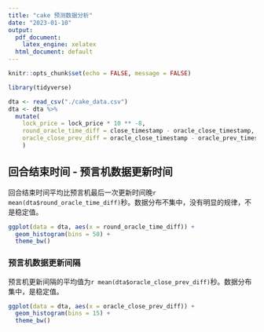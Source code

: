 ```yaml
---
title: "cake 预测数据分析"
date: "2023-01-10"
output:
  pdf_document:
    latex_engine: xelatex
  html_document: default
---
```


```r
knitr::opts_chunk$set(echo = FALSE, message = FALSE)
```

```r
library(tidyverse)
```

```r
dta <- read_csv("./cake_data.csv")
dta <- dta %>% 
  mutate(
    lock_price = lock_price * 10 ** -8,
    round_oracle_time_diff = close_timestamp - oracle_close_timestamp,
    oracle_close_prev_diff = oracle_close_timestamp - oracle_prev_timestamp
    )
```

## 回合结束时间 - 预言机数据更新时间

回合结束时间平均比预言机最后一次更新时间晚`r mean(dta$round_oracle_time_diff)`秒。数据分布不集中，没有明显的规律，不是稳定值。

```r
ggplot(data = dta, aes(x = round_oracle_time_diff)) + 
  geom_histogram(bins = 50) + 
  theme_bw()
```

### 预言机数据更新间隔

预言机更新间隔的平均值为`r mean(dta$oracle_close_prev_diff)`秒。数据分布集中，是稳定值。

```r
ggplot(data = dta, aes(x = oracle_close_prev_diff)) + 
  geom_histogram(bins = 15) + 
  theme_bw()
```

